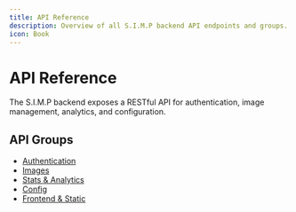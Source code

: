 ```yaml
---
title: API Reference
description: Overview of all S.I.M.P backend API endpoints and groups.
icon: Book
---
```


# API Reference

The S.I.M.P backend exposes a RESTful API for authentication, image management, analytics, and configuration.

## API Groups

- [Authentication](./auth.mdx)
- [Images](./images.mdx)
- [Stats & Analytics](./stats.mdx)
- [Config](./config.mdx)
- [Frontend & Static](./frontend.mdx)
